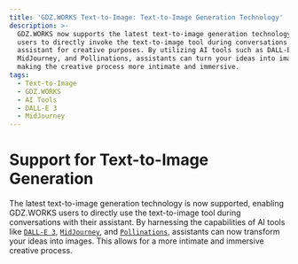 ```yaml
---
title: 'GDZ.WORKS Text-to-Image: Text-to-Image Generation Technology'
description: >-
  GDZ.WORKS now supports the latest text-to-image generation technology, allowing
  users to directly invoke the text-to-image tool during conversations with the
  assistant for creative purposes. By utilizing AI tools such as DALL-E 3,
  MidJourney, and Pollinations, assistants can turn your ideas into images,
  making the creative process more intimate and immersive.
tags:
  - Text-to-Image
  - GDZ.WORKS
  - AI Tools
  - DALL-E 3
  - MidJourney
---
```


# Support for Text-to-Image Generation

The latest text-to-image generation technology is now supported, enabling GDZ.WORKS users to directly use the text-to-image tool during conversations with their assistant. By harnessing the capabilities of AI tools like [`DALL-E 3`](https://openai.com/dall-e-3), [`MidJourney`](https://www.midjourney.com/), and [`Pollinations`](https://pollinations.ai/), assistants can now transform your ideas into images. This allows for a more intimate and immersive creative process.
